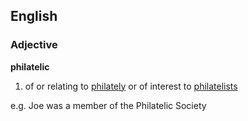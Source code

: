 ==English==
===Adjective===
'''philatelic'''
# of or relating to [[philately]] or of interest to [[philatelist]]s

e.g. Joe was a member of the Philatelic Society